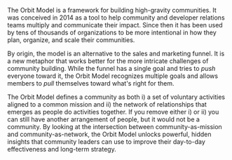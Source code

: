 The Orbit Model is a framework for building high-gravity communities.
It was conceived in 2014 as a tool to help community and developer relations teams
multiply and communicate their impact.
Since then it has been used by tens of thousands of organizations to be more intentional in
how they plan, organize, and scale their communities.

By origin, the model is an alternative to the sales and marketing funnel. It is a new metaphor that works better
for the more intricate challenges of community building.
While the funnel has a single
goal and tries to _push_ everyone toward it, the Orbit Model recognizes multiple goals and
allows members to _pull_ themselves toward what's right for them.

The Orbit Model defines a community as both i) a set of voluntary activities aligned to a common mission
and ii) the network of relationships that emerges as people do activities together. If you remove
either i) or ii) you can still have another arrangement of people, but it would not be a community.
By looking at the intersection between community-as-mission and community-as-network, the Orbit
Model unlocks powerful, hidden insights that community leaders can use to improve their
day-to-day effectiveness and long-term strategy.
